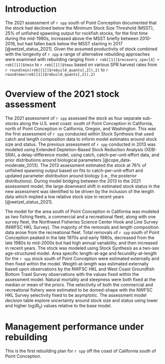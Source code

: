 # Introduction

The 2021 assessment of `r spp` south of Point Conception documented that the stock had declined below the Minimum Stock Size Threshold (MSST), 25% of unfished spawning output for rockfish stocks, for the first time during the mid-1980s, increased above the MSST briefly between 2010-2016, but had fallen back below the MSST starting in 2017 [@wetzel_status_2021]. Given the assumed productivity of stock combined with the longevity of `r spp` a range of alternative rebuilding approaches were examined with rebuilding ranging from `r reb[[1]]$recovery_spec[4] + reb[[1]]$tmin ` to `r reb[[1]]$tmax ` based on various SPR harvest rates from `r round(min(reb[[1]]$rebuild_quants[,2]),2) ` to `r round(max(reb[[1]]$rebuild_quants[,2]),2) `


# Overview of the 2021 stock assessment

The 2021 assessment of `r spp` assessed the stock as four separate sub-stocks along the U.S. west coast: south of Point Conception in California, north of Point Conception in California, Oregon, and Washington.  This was the first assessment of `r spp` conducted within Stock Synthesis that used catch and length composition data to inform model estimates around stock size and status. The previous assessment of `r spp` conducted in 2013 was modeled using Extended Depletion-Based Stock Reduction Analysis (XDB-SRA), a delay-difference model, using catch, catch-per-unit-effort data, and prior distributions around biological parameters [@cope_data-moderate_2013]. The 2013 assessment estimated the stock at 76% of unfished spawning output based on fits to catch-per-unit-effort and updated parameter distribution around biology (i.e., the posterior distributions). During model bridging between the 2013 to the 2021 assessment model, the large downward shift in estimated stock status in the new assessment was identified to be driven by the inclusion of the length data which implied a low relative stock size in recent years [@wetzel_status_2021]. 

The model for the area south of Point Conception in California was modeled as two fishing fleets, a commercial and a recreational fleet, along with one survey fleet, the Northwest Fisheries Science Center Hook and Line Survey (NWFSC HKL Survey). The majority of the removals and length composition data arose from the recreational fleet. Total removals of `r spp` south of Point Conception peaked in the late 1970s and early 1980s, decreased from the late 1980s to mid-2000s but had high annual variability, and then increased in recent years.  The stock was modeled using Stock Synthesis as a two-sex age-structured model. Area specific length-at-age and fecundity-at-length for the `r spp` stock south of Point Conception were estimated externally and then fixed within the model. Weight-at-length was estimated externally based upon observations by the NWFSC HKL and West Coast Groundfish Bottom Trawl Survey observations with the values fixed within the assessment model. Natural mortality and steepness were both fixed at the median or mean of the priors. The selectivity of both the commercial and recreational fishery were estimated to be domed-shape with the NWFSC HKL Survey selectivity fixed to be asymptotic. The assessment model decision table explore uncertainty around stock size and status using lower and higher log($R_0$) values relative to the base model.

\clearpage

# Management performance under rebuilding

This is the first rebuilding plan for `r spp ` off the coast of California south of Point Conception.


